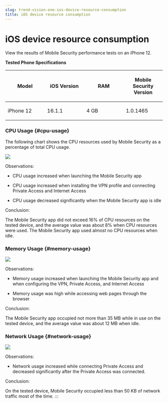 ```yaml
---
slug: trend-vision-one-ios-device-resource-consumption
title: iOS device resource consumption
---
```

# iOS device resource consumption

View the results of Mobile Security performance tests on an iPhone 12.

**Tested Phone Specifications**

<table>
<colgroup>
<col style="width: 25%" />
<col style="width: 25%" />
<col style="width: 25%" />
<col style="width: 25%" />
</colgroup>
<thead>
<tr>
<th><p>Model</p></th>
<th><p>iOS Version</p></th>
<th><p>RAM</p></th>
<th><p>Mobile Security Version</p></th>
</tr>
</thead>
<tbody>
<tr>
<td><p>iPhone 12</p></td>
<td><p>16.1.1</p></td>
<td><p>4 GB</p></td>
<td><p>1.0.1465</p></td>
</tr>
</tbody>
</table>

### CPU Usage {#cpu-usage}

The following chart shows the CPU resources used by Mobile Security as a percentage of total CPU usage.

![](/images/IOScpu=GUID-8f91d652-6e94-43db-ad26-6609f3482cac.webp)

Observations:

- CPU usage increased when launching the Mobile Security app

- CPU usage increased when installing the VPN profile and connecting Private Access and Internet Access

- CPU usage decreased significantly when the Mobile Security app is idle

Conclusion:

The Mobile Security app did not exceed 16% of CPU resources on the tested device, and the average value was about 8% when CPU resources were used. The Mobile Security app used almost no CPU resources when idle.

### Memory Usage {#memory-usage}

![](/images/IOSmem=GUID-28fe8d05-4d23-4f8c-8078-ac5fb1aa2fab.webp)

Observations:

- Memory usage increased when launching the Mobile Security app and when configuring the VPN, Private Access, and Internet Access

- Memory usage was high while accessing web pages through the browser

Conclusion:

The Mobile Security app occupied not more than 35 MB while in use on the tested device, and the average value was about 12 MB when idle.

### Network Usage {#network-usage}

![](/images/IOSnetworkdata=GUID-bd9be2f7-0405-4886-a810-e28dbc27fded.webp)

Observations:

- Network usage increased while connecting Private Access and decreased significantly after the Private Access was connected.

Conclusion:

On the tested device, Mobile Security occupied less than 50 KB of network traffic most of the time.
:::
